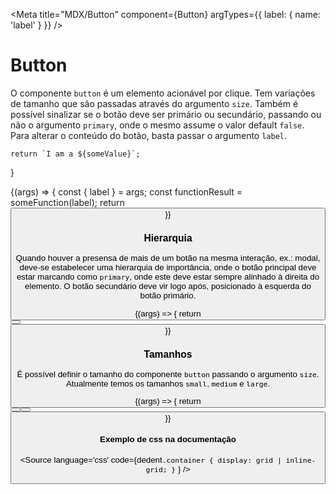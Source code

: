 



<Meta 
    title="MDX/Button"
    component={Button}
    argTypes={{
        label: {
            name: 'label'
        }
    }}
/>

# Button

O componente `button` é um elemento acionável por clique.
Tem variações de tamanho que são passadas através do argumento `size`.
Também é possível sinalizar se o botão deve ser primário ou secundário, passando ou não o argumento `primary`, onde o mesmo assume o valor default `false`.
Para alterar o conteúdo do botão, basta passar o argumento `label`.


    return `I am a ${someValue}`;
}

<Canvas>
    <Story 
        name="Primary"
        args={{
            primary: true,
            size: 'medium',
            label: 'button'
        }}
        argTypes={{
            label: {
                name: 'different label'
            }
        }}
    >
        {(args) => {
            const { label } = args;
            const functionResult = someFunction(label);
            return <Button {...args} label={functionResult} />
        }}
    </Story>
</Canvas>

<ArgsTable of={Button} />


### Hierarquia

Quando houver a presensa de mais de um botão na mesma interação, ex.: modal, deve-se estabelecer uma hierarquia de importância, onde o botão principal deve estar marcando como `primary`, onde este deve estar sempre alinhado à direita do elemento.
O botão secundário deve vir logo após, posicionado à esquerda do botão primário.

<Canvas>
    <Story
        name="Hierarquia"
        args={{
            primary: false,
            size: 'medium'
        }}
    >
        {(args) => {
            return <div>
                    <Button {...args} label="Secondary action" />
                    <Button {...args} label="Primary action" primary/>
                </div>
        }}
    </Story>
</Canvas>

### Tamanhos

É possível definir o tamanho do componente `button` passando o argumento `size`. Atualmente temos os tamanhos `small`, `medium` e `large`.

<Canvas>
    <Story
        name="Tamanhos"
        args={{
            primary: false
        }}
    >
        {(args) => {
            return <div>
                    <Button {...args} label="Small" size="small" />
                    <Button {...args} label="Medium" />
                    <Button {...args} label="Large" size="large" />
                </div>
        }}
    </Story>
</Canvas>

#### Exemplo de css na documentação

<Source 
    language='css'
    code={dedent`
        .container {
            display: grid | inline-grid;
        }
    `
    }
/>